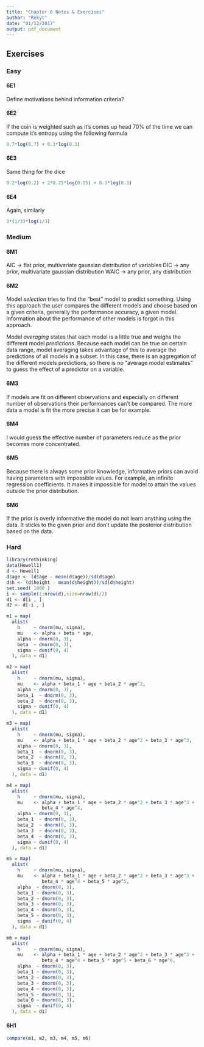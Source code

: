 ```yaml
---
title: "Chapter 6 Notes & Exercises"
author: "Rekyt"
date: "01/12/2017"
output: pdf_document
---
```


## Exercises
### Easy

#### 6E1
Define motivations behind information criteria?

#### 6E2

If the coin is weighted such as it's comes up head 70% of the time we can compute it's entropy using the following formula

\begin{align*}
  E = p_i \log(p_i) + (1 - p_i)\log(1- p_i)
\end{align*}

```r
0.7*log(0.7) + 0.3*log(0.3)
```


#### 6E3

Same thing for the dice

```r
0.2*log(0.2) + 2*0.25*log(0.25) + 0.3*log(0.3)
```

#### 6E4

Again, similarly
```r
3*(1/3)*log(1/3)
```

### Medium

#### 6M1

AIC -> flat prior, multivariate gaussian distribution of variables
DIC -> any prior, multivariate gaussian distribution
WAIC -> any prior, any distribution


#### 6M2

Model *selection* tries to find the "best" model to predict something. Using this approach the user compares the different models and choose based on a given criteria, generally the performance accuracy, a given model. Information about the performance of other models is forgot in this approach.

Model *averaging* states that each model is a little true and weighs the different model *predictions*. Because each model can be true on certain data range, model averaging takes advantage of this to average the predictions of all models in a subset. In this case, there is an aggregation of the different models predictions, so there is no "average model estimates" to guess the effect of a predictor on a variable.



#### 6M3

If models are fit on different observations and especially on different number of observations their performances can't be compared.
The more data a model is fit the more precise it can be for example.


#### 6M4

I would guess the effective number of parameters reduce as the prior becomes more concentrated.


#### 6M5

Because there is always some prior knowledge, informative priors can avoid having parameters with impossible values. For example, an infinite regression coefficients. It makes it impossible for model to attain the values outside the prior distribution.


#### 6M6

If the prior is overly informative the model do not learn anything using the data. It sticks to the given prior and don't update the posterior distribution based on the data.



### Hard

```r
library(rethinking)
data(Howell1)
d <- Howell1
d$age <- (d$age - mean(d$age))/sd(d$age)
d$h <- (d$height - mean(d$height))/sd(d$height)
set.seed( 1000 )
i <- sample(1:nrow(d),size=nrow(d)/2)
d1 <- d[i , ]
d2 <- d[-i , ]

m1 = map(
  alist(
    h     ~ dnorm(mu, sigma),
    mu    <- alpha + beta * age,
    alpha ~ dnorm(0, 3),
    beta  ~ dnorm(0, 3),
    sigma ~ dunif(0, 4)
  ), data = d1)

m2 = map(
  alist(
    h     ~ dnorm(mu, sigma),
    mu    <- alpha + beta_1 * age + beta_2 * age^2,
    alpha ~ dnorm(0, 3),
    beta_1  ~ dnorm(0, 3),
    beta_2  ~ dnorm(0, 3),
    sigma ~ dunif(0, 4)
  ), data = d1)

m3 = map(
  alist(
    h     ~ dnorm(mu, sigma),
    mu    <- alpha + beta_1 * age + beta_2 * age^2 + beta_3 * age^3,
    alpha ~ dnorm(0, 3),
    beta_1  ~ dnorm(0, 3),
    beta_2  ~ dnorm(0, 3),
    beta_3  ~ dnorm(0, 3),
    sigma ~ dunif(0, 4)
  ), data = d1)

m4 = map(
  alist(
    h     ~ dnorm(mu, sigma),
    mu    <- alpha + beta_1 * age + beta_2 * age^2 + beta_3 * age^3 +
             beta_4 * age^4,
    alpha ~ dnorm(0, 3),
    beta_1  ~ dnorm(0, 3),
    beta_2  ~ dnorm(0, 3),
    beta_3  ~ dnorm(0, 3),
    beta_4  ~ dnorm(0, 3),
    sigma ~ dunif(0, 4)
  ), data = d1)

m5 = map(
  alist(
    h     ~ dnorm(mu, sigma),
    mu    <- alpha + beta_1 * age + beta_2 * age^2 + beta_3 * age^3 +
             beta_4 * age^4 + beta_5 * age^5,
    alpha  ~ dnorm(0, 3),
    beta_1 ~ dnorm(0, 3),
    beta_2 ~ dnorm(0, 3),
    beta_3 ~ dnorm(0, 3),
    beta_4 ~ dnorm(0, 3),
    beta_5 ~ dnorm(0, 3),
    sigma  ~ dunif(0, 4)
  ), data = d1)

m6 = map(
  alist(
    h     ~ dnorm(mu, sigma),
    mu    <- alpha + beta_1 * age + beta_2 * age^2 + beta_3 * age^3 +
             beta_4 * age^4 + beta_5 * age^5 + beta_6 * age^6,
    alpha  ~ dnorm(0, 3),
    beta_1 ~ dnorm(0, 3),
    beta_2 ~ dnorm(0, 3),
    beta_3 ~ dnorm(0, 3),
    beta_4 ~ dnorm(0, 3),
    beta_5 ~ dnorm(0, 3),
    beta_6 ~ dnorm(0, 3),
    sigma  ~ dunif(0, 4)
  ), data = d1)
```


#### 6H1

```r
compare(m1, m2, m3, m4, m5, m6)
```


